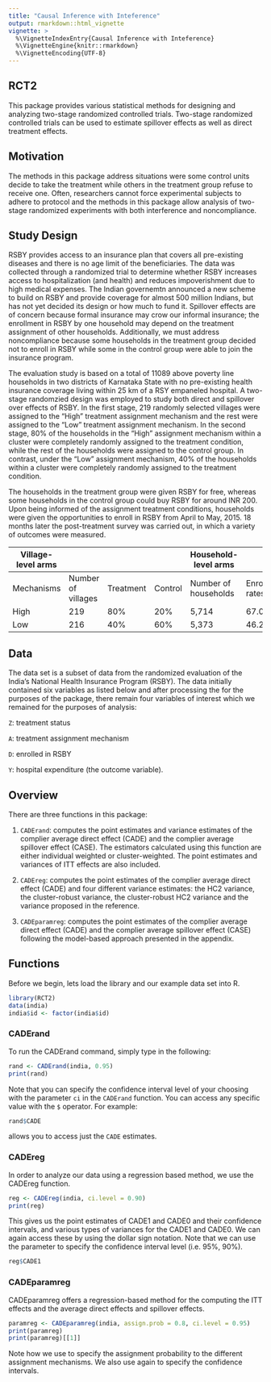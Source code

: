 ```yaml
---
title: "Causal Inference with Inteference"
output: rmarkdown::html_vignette
vignette: >
  %\VignetteIndexEntry{Causal Inference with Inteference}
  %\VignetteEngine{knitr::rmarkdown}
  %\VignetteEncoding{UTF-8}
---
```


## RCT2 
This package provides various statistical methods for designing and analyzing two-stage randomized controlled trials. Two-stage randomized controlled trials can be used to estimate spillover effects as well as direct treatment effects.

## Motivation
The methods in this package address situations were some control units decide to take the treatment while others in the treatment group refuse to receive one. Often, researchers cannot force experimental subjects to adhere to protocol and the methods in this package allow analysis of two-stage randomized experiments with both interference and noncompliance. 

## Study Design
RSBY provides access to an insurance plan that covers all pre-existing diseases and there is no age limit of the beneficiaries. The data was collected through a randomized trial to determine whether RSBY increases access to hospitalization (and health) and reduces impoverishment due to high medical expenses. The Indian governemtn announced a new scheme to build on RSBY and provide coverage for almost 500 million Indians, but has not yet decided its design or how much to fund it. Spillover effects are of concern because formal insurance may crow our informal insurance; the enrollment in RSBY by one household may depend on the treatment assignment of other households. Additionally, we must address noncompliance because some households in the treatment group decided not to enroll in RSBY while some in the control group were able to join the insurance program. 

The evaluation study is based on a total of 11089 above poverty line households in two districts of Karnataka State with no pre-existing health insurance coverage living within 25 km of a RSY empaneled hospital. A two-stage randomzied design was employed to study both direct and spillover over effects of RSBY. In the first stage, 219 randomly selected villages were assigned to the "High" treatment assignment mechanism and the rest were assigned to the "Low" treatment assignment mechanism. In the second stage, 80% of the households in the "High" assignment mechanism within a cluster were completely randomly assigned to the treatment condition, while the rest of the households were assigned to the control group. In contrast, under the "Low" assignment mechanism, 40% of the households within a cluster were completely randomly assigned to the treatment condition. 

The households in the treatment group were given RSBY for free, whereas some households in the control group could buy RSBY for around INR 200. Upon being informed of the assignment treatment conditions, households were given the opportunities to enroll in RSBY from April to May, 2015. 18 months later the post-treatment survey was carried out, in which a variety of outcomes were measured.

| Village-level arms |                    |           |         | Household-level arms |                  |   |   |
|--------------------|--------------------|-----------|---------|----------------------|------------------|---|---|
| Mechanisms         | Number of villages | Treatment | Control | Number of households | Enrollment rates |   |   |
| High               | 219                | 80%       | 20%     | 5,714                | 67.0%            |   |   |
| Low                | 216                | 40%       | 60%     | 5,373                | 46.2%            |   |   |

## Data
The data set is a subset of data from the randomized evaluation of the India's National Health Insurance Program (RSBY). The data initially contained six variables as listed below and after processing the for the purposes of the package, there remain four variables of interest which we remained for the purposes of analysis:

`Z`: treatment status

`A`: treatment assignment mechanism

`D`: enrolled in RSBY

`Y`: hospital expenditure (the outcome variable).



## Overview
There are three functions in this package:

1. `CADErand`: computes the point estimates and variance estimates of the complier average direct effect (CADE) and the complier average spillover effect (CASE). The estimators calculated using this function are either individual weighted or cluster-weighted. The point estimates and variances of ITT effects are also included.

2. `CADEreg`: computes the point estimates of the complier average direct effect (CADE) and four different variance estimates: the HC2 variance, the cluster-robust variance, the cluster-robust HC2 variance and the variance proposed in the reference.

3. `CADEparamreg`: computes the point estimates of the complier average direct effect (CADE) and the complier average spillover effect (CASE) following the model-based approach presented in the appendix.

## Functions
Before we begin, lets load the library and our example data set into R.

```r
library(RCT2)
data(india)
india$id <- factor(india$id)
```


### CADErand
To run the CADErand command, simply type in the following:
```r
rand <- CADErand(india, 0.95) 
print(rand)
```

Note that you can specify the confidence interval level of your choosing with the parameter `ci` in the `CADErand` function. You can access any specific value with the `$` operator. For example:
```r
rand$CADE
```

allows you to access just the `CADE` estimates. 

### CADEreg
In order to analyze our data using a regression based method, we use the CADEreg function.
```r
reg <- CADEreg(india, ci.level = 0.90)
print(reg)
```

This gives us the point estimates of CADE1 and CADE0 and their confidence intervals, and various types of variances for the CADE1 and CADE0. We can again access these by using the dollar sign notation. Note that we can use the parameter \code{ci.level} to specify the confidence interval level (i.e. 95\%, 90\%).
```r
reg$CADE1
```


### CADEparamreg
CADEparamreg offers a regression-based method for the computing the ITT effects and the average direct effects and spillover effects.
```r
paramreg <- CADEparamreg(india, assign.prob = 0.8, ci.level = 0.95)
print(paramreg)
print(paramreg)[[1]]
```

Note how we use \code{assign.prob} to specify the assignment probability to the different assignment mechanisms. We also use \code{ci.level} again to specify the confidence intervals.
